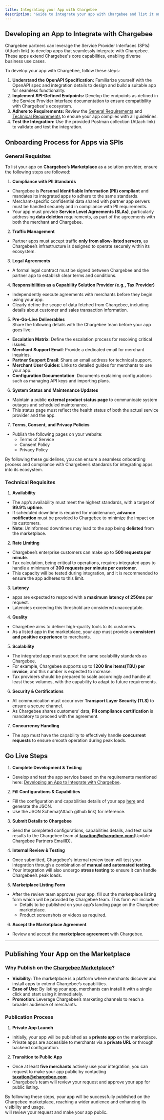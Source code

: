 ```yaml
---
title: Integrating your App with Chargebee
description: 'Guide to integrate your app with Chargebee and list it on Chargebee’s marketplace.'
---
```


## Developing an App to Integrate with Chargebee

Chargebee partners can leverage the Service Provider Interfaces (SPIs) (Attach link) to develop apps that seamlessly 
integrate with Chargebee. These apps extend Chargebee's core capabilities, enabling diverse business use cases.

To develop your app with Chargebee, follow these steps:

1. **Understand the OpenAPI Specification:**
Familiarize yourself with the OpenAPI spec and integration details to design and build a suitable app for seamless functionality. 
2. **Implement SPI-Defined Endpoints:**
Develop the endpoints as defined in the Service Provider Interface documentation to ensure compatibility with Chargebee's ecosystem.
3. **Adhere to Requirements:**
Review the [General Requirements](#general-Requisites) and [Technical Requirements](#technical-requisites) to ensure your app complies with all guidelines.
4. **Test the Integration:**
Use the provided Postman collection (Attach link) to validate and test the integration.

## Onboarding Process for Apps via SPIs

### General Requisites
To list your app on **Chargebee’s Marketplace** as a solution provider, ensure the following steps are followed:

1. **Compliance with PII Standards**
  - Chargebee is **Personal Identifiable Information (PII) compliant** and mandates its integrated apps to adhere to the same standards.
  - Merchant-specific confidential data shared with partner app servers must be handled securely and in compliance with PII requirements.
  - Your app must provide **Service Level Agreements (SLAs)**, particularly addressing **data deletion** requirements, as part of the agreements with both the merchant and Chargebee.

2. **Traffic Management**
  - Partner apps must accept traffic **only from allow-listed servers**, as Chargebee’s infrastructure is designed to operate securely within its ecosystem.

3. **Legal Agreements**
  - A formal legal contract must be signed between Chargebee and the partner app to establish clear terms and conditions.

4. **Responsibilities as a Capability Solution Provider (e.g., Tax Provider)**
  - Independently execute agreements with merchants before they begin using your app.
  - Clearly define the scope of data fetched from Chargebee, including details about customer and sales transaction information.

5. **Pre-Go-Live Deliverables**  
   Share the following details with the Chargebee team before your app goes live:
  - **Escalation Matrix**: Define the escalation process for resolving critical issues.
  - **Merchant Support Email**: Provide a dedicated email for merchant inquiries.
  - **Partner Support Email**: Share an email address for technical support.
  - **Merchant User Guides**: Links to detailed guides for merchants to use your app.
  - **Configuration Documentation**: Documents explaining configurations such as managing API keys and importing plans.

6. **System Status and Maintenance Updates**
  - Maintain a public **external product status page** to communicate system outages and scheduled maintenance.
  - This status page must reflect the health status of both the actual service provider and the app.

7. **Terms, Consent, and Privacy Policies**
  - Publish the following pages on your website:
    - Terms of Service
    - Consent Policy
    - Privacy Policy

By following these guidelines, you can ensure a seamless onboarding process and compliance with Chargebee’s standards for integrating apps into its ecosystem.

### Technical Requisites

1. **Availability**
  - The app’s availability must meet the highest standards, with a target of **99.9% uptime**.
  - If scheduled downtime is required for maintenance, **advance notification** must be provided to Chargebee to minimize the impact on its customers.
  - **Note**: Uninformed downtimes may lead to the app being **delisted** from the marketplace.

2. **Rate Limiting**
  - Chargebee’s enterprise customers can make up to **500 requests per minute**.
  - Tax calculation, being critical to operations, requires integrated apps to handle a minimum of **300 requests per minute per customer**.
  - This capacity will be tested during integration, and it is recommended to ensure the app adheres to this limit.

3. **Latency**
  - apps are expected to respond with a **maximum latency of 250ms** per request.
  - Latencies exceeding this threshold are considered unacceptable.

4. **Quality**
  - Chargebee aims to deliver high-quality tools to its customers.
  - As a listed app in the marketplace, your app must provide a **consistent and positive experience** to merchants.

5. **Scalability**
  - The integrated app must support the same scalability standards as Chargebee.
  - For example, Chargebee supports up to **1200 line items(TBU) per invoice**, and this number is expected to increase.
  - Tax providers should be prepared to scale accordingly and handle at least these volumes, with the capability to adapt to future requirements.

6. **Security & Certifications**
  - All communication must occur over **Transport Layer Security (TLS)** to ensure a secure channel.
  - As Chargebee shares customers’ data, **PII compliance certification** is mandatory to proceed with the agreement.

7. **Concurrency Handling**
  - The app must have the capability to effectively handle **concurrent requests** to ensure smooth operation during peak loads.

## Go Live Steps

1. **Complete Development & Testing**
  - Develop and test the app service based on the requirements mentioned here: [Developing an App to Integrate with Chargebee](#developing-an-app-to-integration-with-chargebee).

2. **Fill Configurations & Capabilities**
  - Fill the configuration and capabilities details of your app [here](https://tinyurl.com/cb-partner-app-registration) and generate the JSON.
  - Use the JSON Schema(Attach github link) for reference.

3. **Submit Details to Chargebee**
  - Send the completed configurations, capabilities details, and test suite results to the Chargebee team at **taxation@chargebee.com**(Update Chargebee Partners EmailID).

4. **Internal Review & Testing**
  - Once submitted, Chargebee's internal review team will test your integration through a combination of **manual and automated testing**.
  - Your integration will also undergo **stress testing** to ensure it can handle Chargebee’s peak loads.

5. **Marketplace Listing Form**
  - After the review team approves your app, fill out the marketplace listing form which will be provided by Chargebee team. This form will include:
    - Details to be published on your app’s landing page on the Chargebee marketplace.
    - Product screenshots or videos as required.

6. **Accept the Marketplace Agreement**
  - Review and accept the **marketplace agreement** with Chargebee.

---

## Publishing Your App on the Marketplace

### Why Publish on the [Chargebee Marketplace](https://marketplace.chargebee.com/)?
- **Visibility**: The marketplace is a platform where merchants discover and install apps to extend Chargebee’s capabilities.
- **Ease of Use**: By listing your app, merchants can install it with a single click and start using it immediately.
- **Promotion**: Leverage Chargebee’s marketing channels to reach a broader audience of merchants.

### Publication Process
1. **Private App Launch**
  - Initially, your app will be published as a **private app** on the marketplace.
  - Private apps are accessible to merchants via a **private URL** or through backend configuration.

2. **Transition to Public App**
  - Once at least **five merchants** actively use your integration, you can request to make your app public by contacting **taxation@chargebee.com**.
  - Chargebee’s team will review your request and approve your app for public listing.

By following these steps, your app will be successfully published on the Chargebee marketplace, reaching a wider audience and enhancing its visibility and usage.  
will review your request and make your app public.